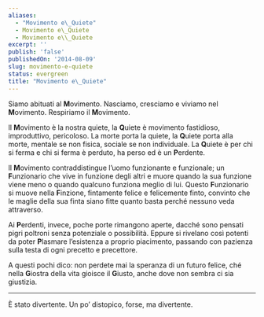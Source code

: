 ```yaml
---
aliases:
  - "Movimento e\_Quiete"
  - Movimento e\_Quiete
  - Movimento e\\_Quiete
excerpt: ''
publish: 'false'
publishedOn: '2014-08-09'
slug: movimento-e-quiete
status: evergreen
title: "Movimento e\_Quiete"
---
```

Siamo abituati al **M**ovimento. Nasciamo, cresciamo e viviamo nel **M**ovimento. Respiriamo il **M**ovimento.

Il **M**ovimento è la nostra quiete, la **Q**uiete è movimento fastidioso, improduttivo, pericoloso. La morte porta la quiete, la **Q**uiete porta alla morte, mentale se non fisica, sociale se non individuale. La **Q**uiete è per chi si ferma e chi si ferma è perduto, ha perso ed è un **P**erdente.

Il **M**ovimento contraddistingue l’uomo funzionante e funzionale; un **F**unzionario che vive in funzione degli altri e muore quando la sua funzione viene meno o quando qualcuno funziona meglio di lui. Questo **F**unzionario si muove nella **F**inzione, fintamente felice e felicemente finto, convinto che le maglie della sua finta siano fitte quanto basta perché nessuno veda attraverso.

Ai **P**erdenti, invece, poche porte rimangono aperte, dacché sono pensati pigri poltroni senza potenziale o possibilità. Eppure si rivelano così potenti da poter **P**lasmare l’esistenza a proprio piacimento, passando con pazienza sulla testa di ogni precetto e precettore.

A questi pochi dico: non perdete mai la speranza di un futuro felice, ché nella **G**iostra della vita gioisce il **G**iusto, anche dove non sembra ci sia giustizia.

---

È stato divertente. Un po’ distopico, forse, ma divertente.
